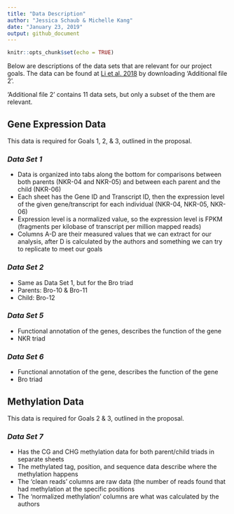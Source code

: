 ```yaml
---
title: "Data Description"
author: "Jessica Schaub & Michelle Kang"
date: "January 23, 2019"
output: github_document
---
```


```r
knitr::opts_chunk$set(echo = TRUE)
```

Below are descriptions of the data sets that are relevant for our project goals. The data can be found at [Li et al. 2018](https://bmcplantbiol.biomedcentral.com/articles/10.1186/s12870-018-1384-4?fbclid=IwAR3glcIlScIMQzxMjWtuaDowqrv7DlZbzAjrTAiHRlXkRfWdyfWgt_BqCW4) by downloading 'Additional file 2'.

'Additional file 2' contains 11 data sets, but only a subset of the them are relevant.

## Gene Expression Data

This data is required for Goals 1, 2, & 3, outlined in the proposal.

### *Data Set 1*

- Data is organized into tabs along the bottom for comparisons between both parents (NKR-04 and NKR-05) and between each parent and the child (NKR-06)
-	Each sheet has the Gene ID and Transcript ID, then the expression level of the given gene/transcript for each individual (NKR-04, NKR-05, NKR-06)
- Expression level is a normalized value, so the expression level is FPKM (fragments per kilobase of transcript per million mapped reads)
-	Columns A-D are their measured values that we can extract for our analysis, after D is calculated by the authors and something we can try to replicate to meet our goals


### *Data Set 2*

-	Same as Data Set 1, but for the Bro triad
-	Parents: Bro-10 & Bro-11
-	Child: Bro-12

### *Data Set 5*

-	Functional annotation of the genes, describes the function of the gene
-	NKR triad

### *Data Set 6*

-	Functional annotation of the gene, describes the function of the gene
-	Bro triad

## Methylation Data

This data is required for Goals 2 & 3, outlined in the proposal.

### *Data Set 7*

-	Has the CG and CHG methylation data for both parent/child triads in separate sheets
-	The methylated tag, position, and sequence data describe where the methylation happens
-	The ‘clean reads’ columns are raw data (the number of reads found that had methylation at the specific positions
-	The ‘normalized methylation’ columns are what was calculated by the authors
